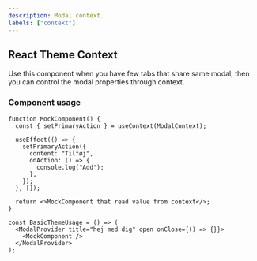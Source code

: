 ```yaml
---
description: Modal context.
labels: ["context"]
---
```


## React Theme Context

Use this component when you have few tabs that share same modal, then you can control the modal properties through context.

### Component usage

```tsx
function MockComponent() {
  const { setPrimaryAction } = useContext(ModalContext);

  useEffect(() => {
    setPrimaryAction({
      content: "Tilføj",
      onAction: () => {
        console.log("Add");
      },
    });
  }, []);

  return <>MockComponent that read value from context</>;
}

const BasicThemeUsage = () => (
  <ModalProvider title="hej med dig" open onClose={() => {}}>
    <MockComponent />
  </ModalProvider>
);
```
